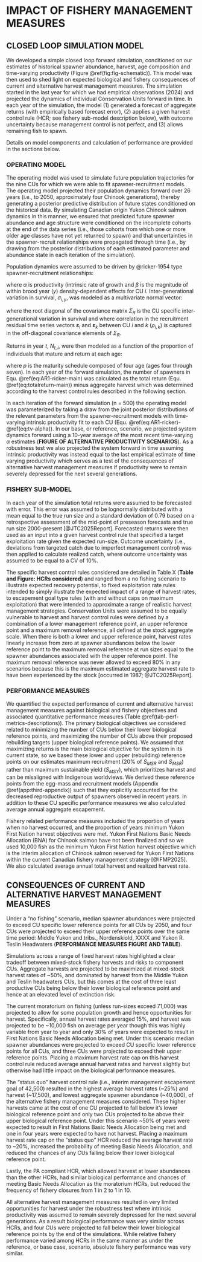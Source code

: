 # IMPACT OF FISHERY MANAGEMENT MEASURES {#sec:impact}


## CLOSED LOOP SIMULATION MODEL

We developed a simple closed loop forward simulation, conditioned on our estimates of historical spawner abundance, harvest, age composition and time-varying productivity (Figure \@ref(fig:fig-schematic)). This model was then used to shed light on expected biological and fishery consequences of current and alternative harvest management measures. The simulation started in the last year for which we had empirical observations (2024) and projected the dynamics of individual Conservation Units forward in time. In each year of the simulation, the model (1) generated a forecast of aggregate returns (with empirically based forecast error), (2) applies a given harvest control rule (HCR; see fishery sub-model description below), with outcome uncertainty because management control is not perfect, and (3) allows remaining fish to spawn.

Details on model components and calculation of performance are provided in the sections below.

### OPERATING MODEL

The operating model was used to simulate future population trajectories for the nine CUs for which we were able to fit spawner-recruitment models. The operating model projected their population dynamics forward over 26 years (i.e., to 2050, approximately four Chinook generations), thereby generating a posterior predictive distribution of future states conditioned on the historical data. By simulating Canadian origin Yukon Chinook salmon dynamics in this manner, we ensured that predicted future spawner abundance and age structure were conditioned on the incomplete cohorts at the end of the data series (i.e., those cohorts from which one or more older age classes have not yet returned to spawn) and that uncertainties in the spawner-recruit relationships were propagated through time (i.e., by drawing from the posterior distributions of each estimated parameter and abundance state in each iteration of the simulation).

Population dynamics were assumed to be driven by @ricker-1954 type spawner-recruitment relationships: 

\begin{equation}
  \ln(R_i,y) = \ln(S_i,y) + \ln(\alpha_i) - \beta S_i,y + v_i,y
  \label{eq:AR1-ricker-main}
\end{equation}

where $\alpha$ is productivity (intrinsic rate of growth and $\beta$ is the magnitude of within brood year ($y$) density-dependent effects for CU $i$. Inter-generational variation in survival, $\sigma_{i,y}$, was modeled as a multivariate normal vector:

\begin{equation}
  \sigma_{i,y} \sim \mathcal{MVN}\left(\mathbf{0}, \Sigma_R\right)
  \label{eq:var-covar}
\end{equation}

where the root diagonal of the covariance matrix $\Sigma_R$ is the CU specific inter-generational variation in survival and where correlation in the recruitment residual time series vectors $\boldsymbol{\varepsilon}_i$ and $\boldsymbol{\varepsilon}_k$ between CU $i$ and $k$ ($\rho_{i,k}$) is captured in the off-diagonal covariance elements of $\Sigma_R$.

Returns in year $t$, $N_{t,i}$, were then modeled as a function of the proportion of individuals that mature and return at each age: 

\begin{equation}
  N_{t,i} = \sum_{a=4}^{7} R_{t-a} p_{a-3}
  \label{eq:totalreturn-main}
\end{equation}

where $p$ is the maturity schedule composed of four age (ages four through seven). In each year of the forward simulation, the number of spawners in Equ. \@ref(eq:AR1-ricker-main) was calculated as the total return (Equ. \@ref(eq:totalreturn-main)) minus aggregate harvest which was determined according to the harvest control rules described in the following section.

In each iteration of the forward simulation (n = 500) the operating model was parameterized by taking a draw from the joint posterior distributions of the relevant parameters from the spawner-recruitment models with time-varying intrinsic productivity fit to each CU (Equ. \@ref(eq:AR1-ricker)-\@ref(eq:tv-alpha)). In our base, or reference, scenario, we projected system dynamics forward using a 10-year average of the most recent time-varying $\alpha$ estimates (**FIGURE OF ALTERNATIVE PRODUCTIVITY SCENARIOS**). As a robustness test we also projected the system forward in time assuming intrinsic productivity was instead equal to the last empirical estimate of time varying productivity which serves as a test of the consequences of alternative harvest management measures if productivity were to remain severely depressed for the next several generations.  

### FISHERY SUB-MODEL

In each year of the simulation total returns were assumed to be forecasted with error. This error was assumed to be lognormally distributed with a mean equal to the true run size and a standard deviation of 0.79 based on a retrospective assessment of the mid-point of preseason forecasts and true run size 2000-present [@JTC2025Report]. Forecasted returns were then used as an input into a given harvest control rule that specified a target exploitation rate given the expected run-size. Outcome uncertainty (i.e., deviations from targeted catch due to imperfect management control) was then applied to calculate realized catch, where outcome uncertainty was assumed to be equal to a CV of 10%.

The specific harvest control rules considered are detailed in Table X (**Table and Figure: HCRs considered**) and ranged from a no fishing scenario to illustrate expected recovery potential, to fixed exploitation rate rules intended to simply illustrate the expected impact of a range of harvest rates, to escapement goal type rules (with and without caps on maximum exploitation) that were intended to approximate a range of realistic harvest management strategies. Conservation Units were assumed to be equally vulnerable to harvest and harvest control rules were defined by a combination of a lower management reference point, an upper reference point and a maximum removal reference, all defined at the stock aggregate scale. When there is both a lower and upper reference point, harvest rates linearly increase from zero at spawner abundances below the lower reference point to the maximum removal reference at run sizes equal to the spawner abundances associated with the upper reference point. The maximum removal reference was never allowed to exceed 80% in any scenarios because this is the maximum estimated aggregate harvest rate to have been experienced by the stock [occurred in 1987; @JTC2025Report].

### PERFORMANCE MEASURES

We quantified the expected performance of current and alternative harvest management measures against biological and fishery objectives and associated quantitative performance measures (Table \@ref(tab-perf-metrics-descriptions)). The primary biological objectives we considered related to minimizing the number of CUs below their lower biological reference points, and maximizing the number of CUs above their proposed rebuilding targets (upper biological reference points). We assumed that maximizing returns is the main biological objective for the system in its current state, so we based these lower and upper (rebuilding) reference points on our estimates maximum recruitment (20% of $S_{MSR}$ and $S_{MSR}$) rather than maximum sustainable yield ($S_{MSY}$), which prioritizes harvest and can be misaligned with Indigenous worldviews. We derived these reference points from the egg-mass and recruitment models (Appendix \@ref(app:third-appendix)) such that they explicitly accounted for the decreased reproductive output of spawners observed in recent years. In addition to these CU specific performance measures we also calculated average annual aggregate escapement.

Fishery related performance measures included the proportion of years when no harvest occurred, and the proportion of years minimum Yukon First Nation harvest objectives were met. Yukon First Nations Basic Needs Allocation (BNA) for Chinook salmon have not been finalized and so we used 10,000 fish as the minimum Yukon First Nation harvest objective which is the interim allocation of Chinook salmon reserved for Yukon First Nations within the current Canadian fishery management strategy [@IFMP2025]. We also calculated average annual total harvest and realized harvest rate. 

## CONSEQUENCES OF CURRENT AND ALTERNATIVE HARVEST MANAGEMENT MEASURES

Under a "no fishing" scenario, median spawner abundances were projected to exceed CU specific lower reference points for all CUs by 2050, and four CUs were projected to exceed their upper reference points over the same time period: Middle Yukon and tribs., Nordenskiold, XXXX and Yukon R. Teslin Headwaters (**PERFORMANCE MEASURES FIGURE AND TABLE**). 

Simulations across a range of fixed harvest rates highlighted a clear tradeoff between mixed-stock fishery harvests and risks to component CUs. Aggregate harvests are projected to be maximized at mixed-stock harvest rates of ~50%, and dominated by harvest from the Middle Yukon and Teslin headwaters CUs, but this comes at the cost of three least productive CUs being below their lower biological reference point and hence at an elevated level of extinction risk. 

The current moratorium on fishing (unless run-sizes exceed 71,000) was projected to allow for some population growth and hence opportunities for harvest. Specifically, annual harvest rates averaged 15%, and harvest was projected to be ~10,000 fish on average per year though this was highly variable from year to year and only 30% of years were expected to result in First Nations Basic Needs Allocation being met. Under this scenario median spawner abundances were projected to exceed CU specific lower reference points for all CUs, and three CUs were projected to exceed their upper reference points. Placing a maximum harvest rate cap on this harvest control rule reduced average annual harvest rates and harvest slightly but otherwise had little impact on the biological performance measures.

The "status quo" harvest control rule (i.e., interim management escapement goal of 42,500) resulted in the highest average harvest rates (~25%) and harvest (~17,500), and lowest aggregate spawner abundance (~40,000), of the alternative fishery management measures considered. These higher harvests came at the cost of one CU projected to fall below it's lower biological reference point and only two CUs projected to be above their upper biological reference point. Under this scenario ~50% of years were expected to result in First Nations Basic Needs Allocation being met and one in four years were expected to have not harvest. Placing a maximum harvest rate cap on the "status quo" HCR reduced the average harvest rate to ~20%, increased the probability of meeting Basic Needs Allocation, and reduced the chances of any CUs falling below their lower biological reference point.

Lastly, the PA compliant HCR, which allowed harvest at lower abundances than the other HCRs, had similar biological performance and chances of meeting Basic Needs Allocation as the moratorium HCRs, but reduced the frequency of fishery closures from 1 in 2 to 1 in 10.

All alternative harvest management measures resulted in very limited opportunities for harvest under the robustness test where intrinsic productivity was assumed to remain severely depressed for the next several generations. As a result biological performance was very similar across HCRs, and four CUs were projected to fall below their lower biological reference points by the end of the simulations. While relative fishery performance varied among HCRs in the same manner as under the reference, or base case, scenario, absolute fishery performance was very similar.    
